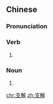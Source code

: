 ==Chinese==
{{zh-forms|alt=枝解,肢解}}

===Pronunciation===
{{zh-pron
|m=zhījiě
|c=zi1 gaai2
|mn=qz,xm,zz:chi-kái/qz,xm,zz:ki-kái
|cat=v,n
}}

===Verb===
{{zh-verb}}

# {{alternative form of|肢解|lang=zh}}

===Noun===
{{zh-noun}}

# {{alternative form of|肢解|lang=zh}}

[[chr:支解]]
[[zh:支解]]